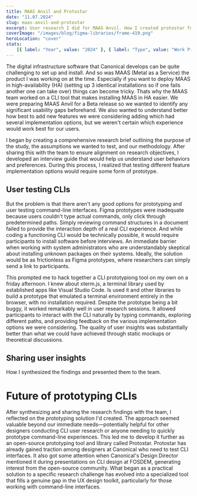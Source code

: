 ```yaml
---
title: MAAS Anvil and Protostar
date: "11.07.2024"
slug: maas-anvil-and-protostar
excerpt: User research I did for MAAS Anvil. How I created protostar for it.
coverImage: "/images/blog/figma-libraries/frame-419.png"
heroLocation: "cover"
stats:
    [{ label: "Year", value: "2024" }, { label: "Type", value: "Work Project" }]
---
```


The digital infrastructure software that Canonical develops can be quite
challenging to set up and install. And so was MAAS (Metal as a Service) the
product I was working on at the time. Especially if you want to deploy MAAS in
high-availability (HA) (setting up 3 identical installations so if one fails
another one can take over) things can become tricky. Thats why the MAAS team
worked on a CLI tool that makes installing MAAS in HA easier. We were preparing
MAAS Anvil for a Beta release so we wanted to identify any significant usability
gaps beforehand. We also wanted to understand better how best to add new
features we were considering adding which had several implementation options,
but we weren't certain which experience would work best for our users.

I began by creating a comprehensive research brief outlining the purpose of the
study, the assumptions we wanted to test, and our methodology. After sharing
this with the team to ensure alignment on research objectives, I developed an
interview guide that would help us understand user behaviors and preferences.
During this process, I realized that testing different feature implementation
options would require some form of prototype.

## User testing CLIs

But the problem is that there aren't any good options for prototyping and user
testing command-line interfaces. Figma prototypes were inadequate because users
couldn't type actual commands, only click through predetermined paths. Simply
reviewing command structures in a document failed to provide the interaction
depth of a real CLI experience. And while coding a functioning CLI would be
technically possible, it would require participants to install software before
interviews. An immediate barrier when working with system administrators who are
understandably skeptical about installing unknown packages on their systems.
Ideally, the solution would be as frictionless as Figma prototypes, where
researchers can simply send a link to participants.

This prompted me to hack together a CLI prototypiong tool on my own on a friday
afternoon. I knew about xterm.js, a terminal library used by established apps
like Visual Studio Code. Is used it and other libraries to build a prototype
that emulated a terminal environment entirely in the browser, with no
installation required. Despite the prototype being a bit buggy, it worked
remarkably well in user research sessions. It allowed participants to interact
with the CLI naturally by typing commands, exploring different paths, and
providing feedback on the various implementation options we were considering.
The quality of user insights was substantially better than what we could have
achieved through static mockups or theoretical discussions.

## Sharing user insights

How I synthesized the findings and presented them to the team.

# Future of prototyping CLIs

After synthesizing and sharing the research findings with the team, I reflected
on the prototyping solution I'd created. The approach seemed valuable beyond our
immediate needs—potentially helpful for other designers conducting CLI user
research or anyone needing to quickly prototype command-line experiences. This
led me to develop it further as an open-source prototyping tool and library
called Protostar. Protostar has already gained traction among designers at
Canonical who need to test CLI interfaces. It also got some attention when
Canonical's Design Director mentioned it during presentations on CLI design at
FOSDEM, generating interest from the open-source community. What began as a
practical solution to a specific research challenge has evolved into a
specialized tool that fills a genuine gap in the UX design toolkit, particularly
for those working with command-line interfaces.
